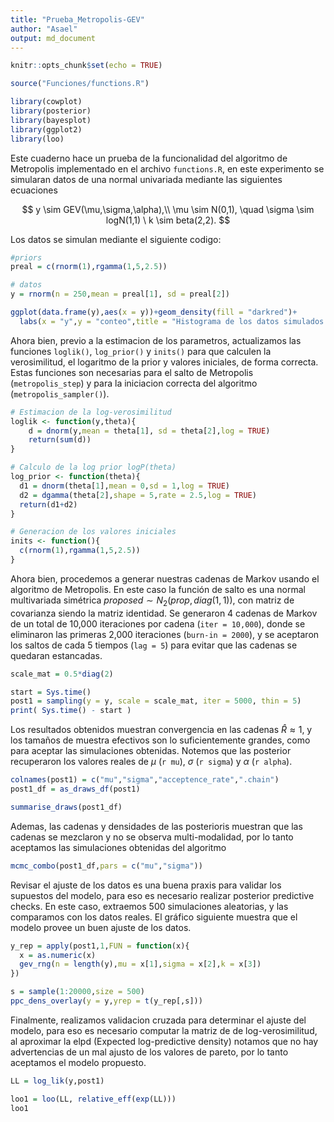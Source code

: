 ```yaml
---
title: "Prueba_Metropolis-GEV"
author: "Asael"
output: md_document
---
```


```r
knitr::opts_chunk$set(echo = TRUE)
```

```r
source("Funciones/functions.R")

library(cowplot)
library(posterior)
library(bayesplot)
library(ggplot2)
library(loo)
```


Este cuaderno hace un prueba de la funcionalidad del algoritmo de Metropolis implementado en el archivo `functions.R`, en este experimento se simularan datos de una normal univariada mediante las siguientes ecuaciones

$$
y  \sim GEV(\mu,\sigma,\alpha),\\
\mu \sim N(0,1), \quad \sigma \sim logN(1,1) \ k \sim beta(2,2).
$$

Los datos se simulan mediante el siguiente codigo:

```r
#priors
preal = c(rnorm(1),rgamma(1,5,2.5))

# datos
y = rnorm(n = 250,mean = preal[1], sd = preal[2])

ggplot(data.frame(y),aes(x = y))+geom_density(fill = "darkred")+
  labs(x = "y",y = "conteo",title = "Histograma de los datos simulados y")
```

Ahora bien, previo a la estimacion de los parametros, actualizamos las funciones `loglik()`, `log_prior()` y `inits()` para que calculen la verosimilitud, el logaritmo de la prior y valores iniciales, de forma correcta. Estas funciones son necesarias para el salto de Metropolis (`metropolis_step`) y para la iniciacion correcta del algoritmo (`metropolis_sampler()`). 


```r
# Estimacion de la log-verosimilitud
loglik <- function(y,theta){
    d = dnorm(y,mean = theta[1], sd = theta[2],log = TRUE)
    return(sum(d))
}

# Calculo de la log prior logP(theta)
log_prior <- function(theta){
  d1 = dnorm(theta[1],mean = 0,sd = 1,log = TRUE)
  d2 = dgamma(theta[2],shape = 5,rate = 2.5,log = TRUE)
  return(d1+d2)
}

# Generacion de los valores iniciales
inits <- function(){
  c(rnorm(1),rgamma(1,5,2.5))
}
```


Ahora bien, procedemos a generar nuestras cadenas de Markov usando el algoritmo de Metropolis. En este caso la función de salto es una normal multivariada simétrica $proposed \sim N_2(prop,diag(1,1))$, con matriz de covarianza siendo la matriz identidad. Se generaron 4 cadenas de Markov de un total de 10,000 iteraciones por cadena (`iter = 10,000`), donde se eliminaron las primeras 2,000 iteraciones (`burn-in = 2000`), y se aceptaron los saltos de cada 5 tiempos (`lag = 5`) para evitar que las cadenas se quedaran estancadas.

```r
scale_mat = 0.5*diag(2)

start = Sys.time()
post1 = sampling(y = y, scale = scale_mat, iter = 5000, thin = 5)
print( Sys.time() - start )
```

Los resultados obtenidos muestran convergencia en las cadenas $\hat R \approx 1$, y los tamaños de muestra efectivos son lo suficientemente grandes, como para aceptar las simulaciones obtenidas. Notemos que las posterior recuperaron los valores reales de $\mu$ (`r mu`), $\sigma$ (`r sigma`) y $\alpha$ (`r alpha`).

```r
colnames(post1) = c("mu","sigma","acceptence_rate",".chain")
post1_df = as_draws_df(post1)

summarise_draws(post1_df)
```


Ademas, las cadenas y densidades de las posterioris muestran que las cadenas se mezclaron y no se observa multi-modalidad, por lo tanto aceptamos las simulaciones obtenidas del algoritmo

```r
mcmc_combo(post1_df,pars = c("mu","sigma"))
```

Revisar el ajuste de los datos es una buena praxis para validar los supuestos del modelo, para eso es necesario realizar posterior predictive checks. En este caso, extraemos 500 simulaciones aleatorias, y las comparamos con los datos reales. El gráfico siguiente muestra que el modelo provee un buen ajuste de los datos.

```r
y_rep = apply(post1,1,FUN = function(x){
  x = as.numeric(x)
  gev_rng(n = length(y),mu = x[1],sigma = x[2],k = x[3])
})

s = sample(1:20000,size = 500)
ppc_dens_overlay(y = y,yrep = t(y_rep[,s]))
```

Finalmente, realizamos validacion cruzada para determinar el ajuste del modelo, para eso es necesario computar la matriz de de log-verosimilitud, al aproximar la elpd (Expected log-predictive density) notamos que no hay advertencias de un mal ajusto de los valores de pareto, por lo tanto aceptamos el modelo propuesto.

```r
LL = log_lik(y,post1)

loo1 = loo(LL, relative_eff(exp(LL)))
loo1
```
